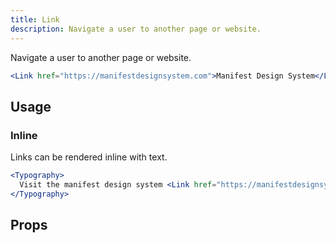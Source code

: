 ```yaml
---
title: Link
description: Navigate a user to another page or website.
---
```


Navigate a user to another page or website.

```jsx live
<Link href="https://manifestdesignsystem.com">Manifest Design System</Link>
```

## Usage

### Inline

Links can be rendered inline with text.

```jsx live
<Typography>
  Visit the manifest design system <Link href="https://manifestdesignsystem.com">website</Link>
</Typography>
```

## Props

<PropsTable component="Link" />
